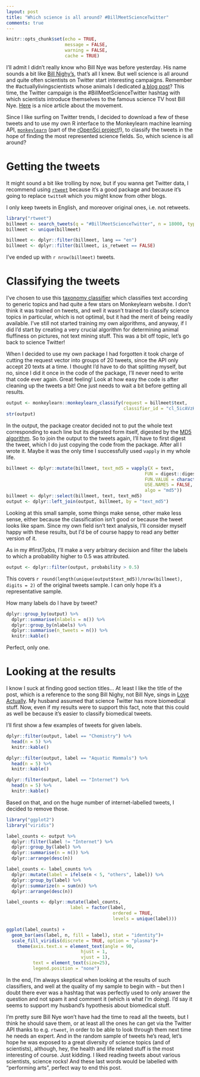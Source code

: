 ```yaml
---
layout: post
title: "Which science is all around? #BillMeetScienceTwitter"
comments: true
---
```

```r
knitr::opts_chunk$set(echo = TRUE,
                      message = FALSE,
                      warning = FALSE, 
                      cache = TRUE)
```

I'll admit I didn't really know who Bill Nye was before yesterday. His name sounds a bit like [Bill Nighy's](https://en.wikipedia.org/wiki/Bill_Nighy), that's all I knew. But well science is all around and quite often scientists on Twitter start interesting campaigns. Remember the #actuallylivingscientists whose animals I dedicated [a blog post](http://www.masalmon.eu/2017/02/05/actuallivingscientists/)? This time, the Twitter campaign is the #BillMeetScienceTwitter hashtag with which scientists introduce themselves to the famous science TV host Bill Nye. [Here](https://www.theverge.com/tldr/2017/5/19/15663446/bill-nye-neil-degrasse-tyson-meet-scientists-twitter-hashtag) is a nice article about the movement.

Since I like surfing on Twitter trends, I decided to download a few of these tweets and to use my own R interface to the Monkeylearn machine learning API, [`monkeylearn`](https://github.com/ropensci/monkeylearn) (part of the [rOpenSci project](https://ropensci.org/)!), to classify the tweets in the hope of finding the most represented science fields. So, which science is all around? 

<!--more-->

# Getting the tweets

It might sound a bit like trolling by now, but if you wanna get Twitter data, I recommend using [`rtweet`](https://github.com/mkearney/rtweet/) because it's a good package and because it's going to replace `twitteR` which you might know from other blogs.

I only keep tweets in English, and moreover original ones, i.e. not retweets.

```r
library("rtweet")
billmeet <- search_tweets(q = "#BillMeetScienceTwitter", n = 18000, type = "recent")
billmeet <- unique(billmeet)
```

```r
billmeet <- dplyr::filter(billmeet, lang == "en")
billmeet <- dplyr::filter(billmeet, is_retweet == FALSE)
```

I've ended up with `r nrow(billmeet)` tweets.

# Classifying the tweets

I've chosen to use this [taxonomy classifier](https://app.monkeylearn.com/main/classifiers/cl_5icAVzKR/) which classifies text according to generic topics and had quite a few stars on Monkeylearn website. I don't think it was trained on tweets, and well it wasn't trained to classify science topics in particular, which is not optimal, but it had the merit of being readily available. I've still not started training my own algorithms, and anyway, if I did I'd start by creating a very crucial algorithm for determining animal fluffiness on pictures, not text mining stuff. This was a bit off topic, let's go back to science Twitter!

When I decided to use my own package I had forgotten it took charge of cutting the request vector into groups of 20 tweets, since the API only accept 20 texts at a time. I thought I'd have to do that splitting myself, but no, since I did it once in the code of the package, I'll never need to write that code ever again. Great feeling! Look at how easy the code is after cleaning up the tweets a bit! One just needs to wait a bit before getting all results.

```r

output <- monkeylearn::monkeylearn_classify(request = billmeet$text,
                                            classifier_id = "cl_5icAVzKR")
str(output)
```

In the output, the package creator decided not to put the whole text corresponding to each line but its digested form itself, digested by the [MD5 algorithm](https://en.wikipedia.org/wiki/MD5). So to join the output to the tweets again, I'll have to first digest the tweet, which I do just copying the code from the package. After all I wrote it. Maybe it was the only time I successfully used `vapply` in my whole life.

```r
billmeet <- dplyr::mutate(billmeet, text_md5 = vapply(X = text,
                                                    FUN = digest::digest,
                                                    FUN.VALUE = character(1),
                                                    USE.NAMES = FALSE,
                                                    algo = "md5"))
billmeet <- dplyr::select(billmeet, text, text_md5)
output <- dplyr::left_join(output, billmeet, by = "text_md5")
```

Looking at this small sample, some things make sense, other make less sense, either because the classification isn't good or because the tweet looks like spam. Since my own field isn't text analysis, I'll consider myself happy with these results, but I'd be of course happy to read any better version of it.

As in my #first7jobs, I'll make a very arbitrary decision and filter the labels to which a probability higher to 0.5 was attributed. 

```r
output <- dplyr::filter(output, probability > 0.5)
```

This covers `r round(length(unique(output$text_md5))/nrow(billmeet), digits = 2)` of the original tweets sample. I can only hope it's a representative sample.

How many labels do I have by tweet?

```r
dplyr::group_by(output) %>%
  dplyr::summarise(nlabels = n()) %>%
  dplyr::group_by(nlabels) %>%
  dplyr::summarise(n_tweets = n()) %>%
  knitr::kable()
```

Perfect, only one.

# Looking at the results

I know I suck at finding good section titles... At least I like the title of the post, which is a reference to the song Bill Nighy, not Bill Nye, sings in [Love Actually](https://www.youtube.com/watch?v=t_KI-mRyE_0). My husband assumed that science Twitter has more biomedical stuff. Now, even if my results were to support this fact, note that this could as well be because it's easier to classify biomedical tweets.

I'll first show a few examples of tweets for given labels.

```r
dplyr::filter(output, label == "Chemistry") %>%
  head(n = 5) %>%
  knitr::kable()

dplyr::filter(output, label == "Aquatic Mammals") %>%
  head(n = 5) %>%
  knitr::kable()

dplyr::filter(output, label == "Internet") %>%
  head(n = 5) %>%
  knitr::kable()


```

Based on that, and on the huge number of internet-labelled tweets, I decided to remove those.

```r
library("ggplot2")
library("viridis")

label_counts <- output %>% 
  dplyr::filter(label != "Internet") %>%
  dplyr::group_by(label) %>% 
  dplyr::summarise(n = n()) %>% 
  dplyr::arrange(desc(n))

label_counts <- label_counts %>%
  dplyr::mutate(label = ifelse(n < 5, "others", label)) %>%
  dplyr::group_by(label) %>%
  dplyr::summarize(n = sum(n)) %>%
  dplyr::arrange(desc(n))

label_counts <- dplyr::mutate(label_counts,
                        label = factor(label,
                                        ordered = TRUE,
                                        levels = unique(label)))

ggplot(label_counts) +
  geom_bar(aes(label, n, fill = label), stat = "identity")+
  scale_fill_viridis(discrete = TRUE, option = "plasma")+
    theme(axis.text.x = element_text(angle = 90,
                            hjust = 1,
                            vjust = 1),
          text = element_text(size=25),
          legend.position = "none")

```

In the end, I'm always skeptical when looking at the results of such classifiers, and well at the quality of my sample to begin with -- but then I doubt there ever was a hashtag that was perfectly used to only answer the question and not spam it and comment it (which is what I'm doing). I'd say it seems to support my husband's hypothesis about biomedical stuff. 

I'm pretty sure Bill Nye won't have had the time to read all the tweets, but I think he should save them, or at least all the ones he can get via the Twitter API thanks to e.g. `rtweet`, in order to be able to look through them next time he needs an expert. And in the random sample of tweets he's read, let's hope he was exposed to a great diversity of science topics (and of scientists), although, hey, the health and life related stuff is the most interesting of course. Just kidding. I liked reading tweets about various scientists, science rocks! And these last words would be labelled with "performing arts", perfect way to end this post.